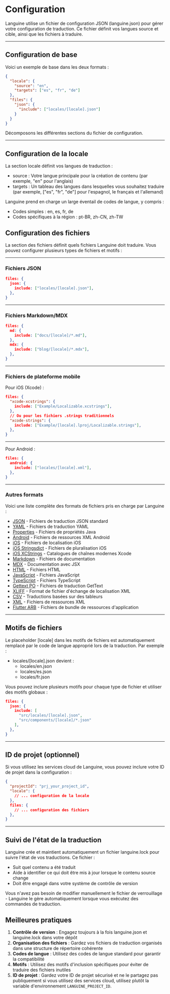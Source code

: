 # Configuration

Languine utilise un fichier de configuration JSON (languine.json) pour gérer votre configuration de traduction. Ce fichier définit vos langues source et cible, ainsi que les fichiers à traduire.

---

## Configuration de base

Voici un exemple de base dans les deux formats :

```json title="languine.json"
{
  "locale": {
    "source": "en",
    "targets": ["es", "fr", "de"]
  },
  "files": {
    "json": {
      "include": ["locales/[locale].json"]
    }
  }
}
```

Décomposons les différentes sections du fichier de configuration.

---

## Configuration de la locale

La section locale définit vos langues de traduction :

- source : Votre langue principale pour la création de contenu (par exemple, "en" pour l'anglais)
- targets : Un tableau des langues dans lesquelles vous souhaitez traduire (par exemple, ["es", "fr", "de"] pour l'espagnol, le français et l'allemand)

Languine prend en charge un large éventail de codes de langue, y compris :
- Codes simples : en, es, fr, de
- Codes spécifiques à la région : pt-BR, zh-CN, zh-TW

## Configuration des fichiers

La section des fichiers définit quels fichiers Languine doit traduire. Vous pouvez configurer plusieurs types de fichiers et motifs :

---

### Fichiers JSON
```json
files: {
  json: {
    include: ["locales/[locale].json"],
  },
}
```

---

### Fichiers Markdown/MDX
```json
files: {
  md: {
    include: ["docs/[locale]/*.md"],
  },
  mdx: {
    include: ["blog/[locale]/*.mdx"],
  },
}
```

---

### Fichiers de plateforme mobile

Pour iOS (Xcode) :
```json
files: {
  "xcode-xcstrings": {
    include: ["Example/Localizable.xcstrings"],
  },
  // Ou pour les fichiers .strings traditionnels
  "xcode-strings": {
    include: ["Example/[locale].lproj/Localizable.strings"],
  },
}
```

---

Pour Android :
```json
files: {
  android: {
    include: ["locales/[locale].xml"],
  },
}
```

---

### Autres formats

Voici une liste complète des formats de fichiers pris en charge par Languine :

- [JSON](/docs/json) - Fichiers de traduction JSON standard
- [YAML](/docs/yaml) - Fichiers de traduction YAML
- [Properties](/docs/properties) - Fichiers de propriétés Java
- [Android](/docs/android) - Fichiers de ressources XML Android
- [iOS](/docs/ios) - Fichiers de localisation iOS
- [iOS Stringsdict](/docs/xcode-stringsdict) - Fichiers de pluralisation iOS
- [iOS XCStrings](/docs/xcode-xcstrings) - Catalogues de chaînes modernes Xcode
- [Markdown](/docs/md) - Fichiers de documentation
- [MDX](/docs/mdx) - Documentation avec JSX
- [HTML](/docs/html) - Fichiers HTML
- [JavaScript](/docs/js) - Fichiers JavaScript
- [TypeScript](/docs/ts) - Fichiers TypeScript
- [Gettext PO](/docs/po) - Fichiers de traduction GetText
- [XLIFF](/docs/xliff) - Format de fichier d'échange de localisation XML
- [CSV](/docs/csv) - Traductions basées sur des tableurs
- [XML](/docs/xml) - Fichiers de ressources XML
- [Flutter ARB](/docs/arb) - Fichiers de bundle de ressources d'application

---

## Motifs de fichiers

Le placeholder [locale] dans les motifs de fichiers est automatiquement remplacé par le code de langue approprié lors de la traduction. Par exemple :

- locales/[locale].json devient :
  - locales/en.json
  - locales/es.json
  - locales/fr.json

Vous pouvez inclure plusieurs motifs pour chaque type de fichier et utiliser des motifs globaux :
```json
files: {
  json: {
    include: [
      "src/locales/[locale].json",
      "src/components/[locale]/*.json"
    ],
  },
}
```

---

## ID de projet (optionnel)

Si vous utilisez les services cloud de Languine, vous pouvez inclure votre ID de projet dans la configuration :

```json
{
  "projectId": "prj_your_project_id",
  "locale": {
    // ... configuration de la locale
  },
  files: {
    // ... configuration des fichiers
  },
}
```

---

## Suivi de l'état de la traduction

Languine crée et maintient automatiquement un fichier languine.lock pour suivre l'état de vos traductions. Ce fichier :

- Suit quel contenu a été traduit
- Aide à identifier ce qui doit être mis à jour lorsque le contenu source change
- Doit être engagé dans votre système de contrôle de version

Vous n'avez pas besoin de modifier manuellement le fichier de verrouillage - Languine le gère automatiquement lorsque vous exécutez des commandes de traduction.

## Meilleures pratiques

1. **Contrôle de version** : Engagez toujours à la fois languine.json et languine.lock dans votre dépôt
2. **Organisation des fichiers** : Gardez vos fichiers de traduction organisés dans une structure de répertoire cohérente
3. **Codes de langue** : Utilisez des codes de langue standard pour garantir la compatibilité
4. **Motifs** : Utilisez des motifs d'inclusion spécifiques pour éviter de traduire des fichiers inutiles
5. **ID de projet** : Gardez votre ID de projet sécurisé et ne le partagez pas publiquement si vous utilisez des services cloud, utilisez plutôt la variable d'environnement `LANGUINE_PROJECT_ID`.